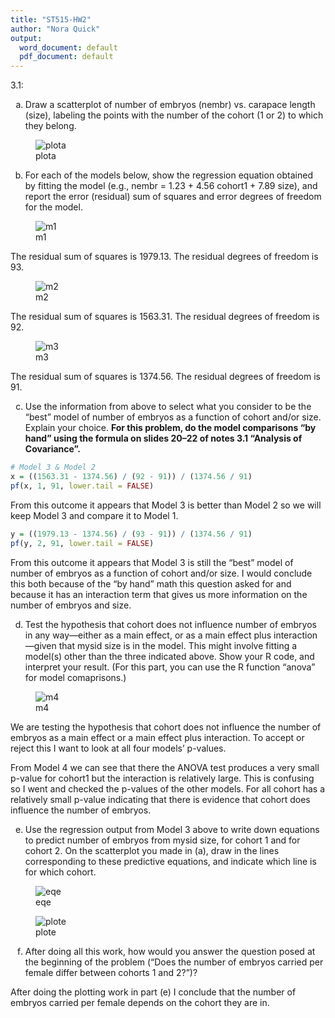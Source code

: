 ```yaml
---
title: "ST515-HW2"
author: "Nora Quick"
output:
  word_document: default
  pdf_document: default
---
```


3.1:

   (a) Draw a scatterplot of number of embryos (nembr) vs. carapace length (size), labeling the points with the number of the cohort (1 or 2) to which they belong.

![plota](plota.PNG)

   (b) For each of the models below, show the regression equation obtained by fitting the model (e.g., nembr =  1.23  +  4.56 cohort1  +  7.89 size), and report the error (residual) sum of squares and error degrees of freedom for the model.

![m1](m1out.PNG)

The residual sum of squares is 1979.13.
The residual degrees of freedom is 93.

![m2](m2out.PNG)
 
The residual sum of squares is 1563.31.
The residual degrees of freedom is 92.
 
![m3](m3out.PNG)
 
The residual sum of squares is 1374.56.
The residual degrees of freedom is 91.
  
   (c) Use the information from above to select what you consider to be the “best” model of number of embryos as a function of cohort and/or size. Explain your choice. **For this problem, do the model comparisons “by hand” using the formula on slides 20–22 of notes 3.1 “Analysis of Covariance”.**

```r
# Model 3 & Model 2
x = ((1563.31 - 1374.56) / (92 - 91)) / (1374.56 / 91)
pf(x, 1, 91, lower.tail = FALSE)
```

From this outcome it appears that Model 3 is better than Model 2 so we will keep Model 3 and compare it to Model 1.

```r
y = ((1979.13 - 1374.56) / (93 - 91)) / (1374.56 / 91)
pf(y, 2, 91, lower.tail = FALSE)
```
   
From this outcome it appears that Model 3 is still the "best" model of number of embryos as a function of cohort and/or size. I would conclude this both because of the "by hand" math this question asked for and because it has an interaction term that gives us more information on the number of embryos and size.
   
   (d) Test the hypothesis that cohort does not influence number of embryos in any way—either as a main effect, or as a main effect plus interaction—given that mysid size is in the model. This might involve fitting a model(s) other than the three indicated above. Show your R code, and interpret your result. (For this part, you can use the R function “anova” for model comaprisons.)
   
![m4](m4out.PNG)

We are testing the hypothesis that cohort does not influence the number of embryos as a main effect or a main effect plus interaction. To accept or reject this I want to look at all four models' p-values.

From Model 4 we can see that there the ANOVA test produces a very small p-value for cohort1 but the interaction is relatively large. This is confusing so I went and checked the p-values of the other models. For all cohort has a relatively small p-value indicating that there is evidence that cohort does influence the number of embryos. 

   (e) Use the regression output from Model 3 above to write down equations to predict number of embryos from mysid size, for cohort 1 and for cohort 2. On the scatterplot you made in (a), draw in the lines corresponding to these predictive equations, and indicate which line is for which cohort.
   
![eqe](eqe.PNG)

![plote](plote.PNG)

   (f) After doing all this work, how would you answer the question posed at the beginning of the problem (“Does the number of embryos carried per female differ between cohorts 1 and 2?”)?
   
After doing the plotting work in part (e) I conclude that the number of embryos carried per female depends on the cohort they are in.
